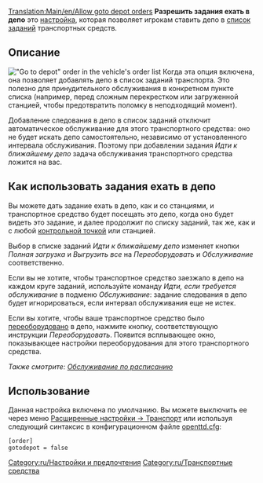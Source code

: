 [[Translation:Main/en/Allow goto depot orders]]
'''Разрешить задания ехать в депо''' это [[Main/ru/Расширенные настройки|настройка]], которая позволяет игрокам ставить депо в [[Main/ru/Задания|список заданий]] транспортных средств. 

== Описание ==
[[File:en/Scheduled servicing.png|right|frame|"Go to depot" order in the vehicle's order list]]
Когда эта опция включена, она позволяет добавлять депо в список заданий транспорта. Это полезно для принудительного обслуживания в конкретном пункте списка (например, перед сложным перекрестком или загруженной станцией, чтобы предотвратить поломку в неподходящий момент).

Добавление следования в депо в список заданий отключит автоматическое обслуживание для этого транспортного средства: оно не будет искать депо самостоятельно, независимо от установленного интервала обслуживания. Поэтому при добавлении задания ''Идти к ближайшему депо'' задача обслуживания транспортного средства ложится на вас.

== Как использовать задания ехать в депо ==
Вы можете дать задание ехать в депо, как и со станциями, и транспортное средство будет посещать это депо, когда оно будет видеть это задание, и далее продолжит по списку заданий, так же, как и с любой [[Main/ru/Контрольные точки|контрольной точкой]] или станцией. 

Выбор в списке заданий ''Идти к ближайшему депо'' изменяет кнопки ''Полная загрузка'' и ''Выгрузить все'' на ''Переоборудовать'' и ''Обслуживание'' соответственно.

Если вы не хотите, чтобы транспортное средство заезжало в депо на каждом круге заданий, используйте команду ''Идти, если требуется обслуживание'' в подменю ''Обслуживание'': задание следования в депо будет игнорироваться, если интервал обслуживания еще не истек.

Если вы хотите, чтобы ваше транспортное средство было [[Main/ru/Переоборудование|переоборудовано]] в депо, нажмите кнопку, соответствующую инструкции ''Переоборудовать''. Появится всплывающее окно, показывающее настройки переоборудования для этого транспортного средства.

''Также смотрите: [[Main/en/Обслуживание/Ru#Обслуживание по расписанию|Обслуживание по расписанию]]''

== Использование ==
Данная настройка включена по умолчанию. Вы можете выключить ее через меню [[Main/ru/Расширенные настройки/Транспорт|Расширенные настройки -> Транспорт]] или используя следующий синтаксис в конфигурационном файле [[Main/ru/Openttd.cfg|openttd.cfg]]:
<pre>[order]
gotodepot = false</pre>

[[Category:ru/Настройки и предпочтения]]
[[Category:ru/Транспортные средства]]